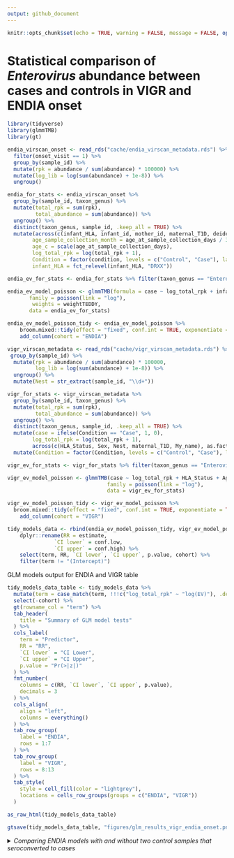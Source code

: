 ```yaml
---
output: github_document
---
```


```r
knitr::opts_chunk$set(echo = TRUE, warning = FALSE, message = FALSE, options(readr.show_col_types = FALSE))
```
 
# Statistical comparison of *Enterovirus* abundance between cases and controls in VIGR and ENDIA onset

```r
library(tidyverse)
library(glmmTMB)
library(gt)
```

```r
endia_virscan_onset <- read_rds("cache/endia_virscan_metadata.rds") %>% 
  filter(onset_visit == 1) %>% 
  group_by(sample_id) %>% 
  mutate(rpk = abundance / sum(abundance) * 100000) %>% 
  mutate(log_lib = log(sum(abundance) + 1e-8)) %>% 
  ungroup()

endia_for_stats <- endia_virscan_onset %>% 
  group_by(sample_id, taxon_genus) %>% 
  mutate(total_rpk = sum(rpk),
         total_abundance = sum(abundance)) %>% 
  ungroup() %>% 
  distinct(taxon_genus, sample_id, .keep_all = TRUE) %>% 
  mutate(across(c(infant_HLA, infant_id, mother_id, maternal_T1D, deidentified_nest_id_new, infant_sex), as.factor),
        age_sample_collection_month = age_at_sample_collection_days / 365 * 12,
        age_c = scale(age_at_sample_collection_days),
        log_total_rpk = log(total_rpk + 1),
        Condition = factor(condition, levels = c("Control", "Case"), labels = c("Control", "Case")),
        infant_HLA = fct_relevel(infant_HLA, "DRXX"))
```

```r
endia_ev_for_stats <- endia_for_stats %>% filter(taxon_genus == "Enterovirus")

endia_ev_model_poisson <- glmmTMB(formula = case ~ log_total_rpk + infant_HLA + age_sample_collection_month + infant_sex + maternal_T1D + (1|deidentified_nest_id_new) + (1|mother_id),
       family = poisson(link = "log"),
        weights = weightTEDDY,
       data = endia_ev_for_stats)

endia_ev_model_poisson_tidy <- endia_ev_model_poisson %>%
    broom.mixed::tidy(effect = "fixed", conf.int = TRUE, exponentiate = TRUE) %>% 
    add_column(cohort = "ENDIA")
```

```r
vigr_virscan_metadata <- read_rds("cache/vigr_virscan_metadata.rds") %>% 
 group_by(sample_id) %>% 
  mutate(rpk = abundance / sum(abundance) * 100000,
         log_lib = log(sum(abundance) + 1e-8)) %>% 
  ungroup() %>% 
  mutate(Nest = str_extract(sample_id, "\\d+"))

vigr_for_stats <- vigr_virscan_metadata %>% 
  group_by(sample_id, taxon_genus) %>%
  mutate(total_rpk = sum(rpk),
         total_abundance = sum(abundance)) %>% 
  ungroup() %>% 
  distinct(taxon_genus, sample_id, .keep_all = TRUE) %>% 
  mutate(case = ifelse(Condition == "Case", 1, 0),
        log_total_rpk = log(total_rpk + 1),
        across(c(HLA_Status, Sex, Nest, maternal_T1D, My_name), as.factor)) %>% 
  mutate(Condition = factor(Condition, levels = c("Control", "Case"), labels = c("Control", "Case")))

vigr_ev_for_stats <- vigr_for_stats %>% filter(taxon_genus == "Enterovirus")

vigr_ev_model_poisson <- glmmTMB(case ~ log_total_rpk + HLA_Status + Age + Sex + maternal_T1D + (1|Nest),
                                family = poisson(link = "log"),
                                data = vigr_ev_for_stats)

vigr_ev_model_poisson_tidy <- vigr_ev_model_poisson %>%  
  broom.mixed::tidy(effect = "fixed", conf.int = TRUE, exponentiate = TRUE) %>% 
    add_column(cohort = "VIGR")
```

```r
tidy_models_data <- rbind(endia_ev_model_poisson_tidy, vigr_ev_model_poisson_tidy) %>% 
    dplyr::rename(RR = estimate,
               `CI lower` = conf.low,
               `CI upper` = conf.high) %>% 
    select(term, RR, `CI lower`, `CI upper`, p.value, cohort) %>% 
    filter(term != "(Intercept)")
```

GLM models output for ENDIA and VIGR table

```r
tidy_models_data_table <- tidy_models_data %>%
  mutate(term = case_match(term, !!!c("log_total_rpk" ~ "log(EV)"), .default = term)) %>% 
  select(-cohort) %>% 
  gt(rowname_col = "term") %>%
  tab_header(
    title = "Summary of GLM model tests"
  ) %>%
  cols_label(
    term = "Predictor",
    RR = "RR",
    `CI lower` = "CI Lower",
    `CI upper` = "CI Upper",
    p.value = "Pr(>|z|)"
  ) %>%
  fmt_number(
    columns = c(RR, `CI lower`, `CI upper`, p.value),
    decimals = 3
  ) %>%
  cols_align(
    align = "left",
    columns = everything()
  ) %>% 
  tab_row_group(
    label = "ENDIA",
    rows = 1:7
  ) %>% 
  tab_row_group(
    label = "VIGR",
    rows = 8:13
  ) %>% 
  tab_style(
    style = cell_fill(color = "lightgrey"),
    locations = cells_row_groups(groups = c("ENDIA", "VIGR"))
  )

as_raw_html(tidy_models_data_table)

```

```r
gtsave(tidy_models_data_table, "figures/glm_results_vigr_endia_onset.png")
```


<details>
  <summary><i> Comparing ENDIA models with and without two control samples that seroconverted to cases </i></summary>

Redoing the IA as outcome model for ENDIA including 2 control samples which were previously removed as these controls converted to cases

```r
endia_onset_w_extra_controls_for_ev_stats <- read_rds("cache/endia_virscan_metadata_w_extra_ctrls.rds") %>% 
  filter(onset_visit == 1) %>% 
  group_by(sample_id) %>% 
  mutate(rpk = abundance / sum(abundance) * 100000) %>% 
  mutate(log_lib = log(sum(abundance) + 1e-8)) %>% 
  ungroup() %>% 
  filter(taxon_genus == "Enterovirus") %>% 
  group_by(sample_id, taxon_genus) %>% 
  mutate(total_rpk = sum(rpk),
         total_abundance = sum(abundance)) %>% 
  ungroup() %>% 
  distinct(taxon_genus, sample_id, .keep_all = TRUE) %>% 
  mutate(across(c(infant_HLA, infant_id, mother_id, maternal_T1D, deidentified_nest_id_new, infant_sex), as.factor),
        age_sample_collection_month = age_at_sample_collection_days / 365 * 12,
        log_total_rpk = log(total_rpk + 1),
        infant_HLA = fct_relevel(infant_HLA, "DRXX"))

endia_ev_model_poisson_w_extra_ctrls <- glmmTMB(formula = case ~ log_total_rpk + infant_HLA + age_sample_collection_month + infant_sex + maternal_T1D + (1|deidentified_nest_id_new) + (1|mother_id),
       family = poisson(link = "log"),
        weights = weightTEDDY,
       data = endia_onset_w_extra_controls_for_ev_stats)


endia_ev_model_poisson_w_extra_ctrls_tidy <- endia_ev_model_poisson_w_extra_ctrls %>%
    broom.mixed::tidy(effect = "fixed", conf.int = TRUE, exponentiate = TRUE) %>% 
    add_column(cohort = "ENDIA_w_ctrls")

tidy_models_data_endia <- rbind(endia_ev_model_poisson_tidy, endia_ev_model_poisson_w_extra_ctrls_tidy) %>% 
    dplyr::rename(RR = estimate,
               `CI lower` = conf.low,
               `CI upper` = conf.high) %>% 
    select(term, RR, `CI lower`, `CI upper`, p.value, cohort)
```

GLM models output for the ENDIA tables comparing original ENDIA model and ENDIA model which includes the two control samples previously removed as these samples seroconverted. No significant changes are observed.

```r
tidy_models_endia_data_table <- tidy_models_data_endia %>%
  mutate(term = case_match(term, !!!c("log_total_rpk" ~ "log(EV)"), .default = term)) %>% 
  select(-cohort) %>% 
  gt(rowname_col = "term") %>%
  tab_header(
    title = "Summary of GLM model tests"
  ) %>%
  cols_label(
    term = "Predictor",
    RR = "RR",
    `CI lower` = "CI Lower",
    `CI upper` = "CI Upper",
    p.value = "Pr(>|z|)"
  ) %>%
  fmt_number(
    columns = c(RR, `CI lower`, `CI upper`, p.value),
    decimals = 3
  ) %>%
  cols_align(
    align = "left",
    columns = everything()
  ) %>% 
  tab_row_group(
    label = "ENDIA",
    rows = 1:8
  ) %>% 
  tab_row_group(
    label = "ENDIA with extra two controls",
    rows = 9:16
  ) %>% 
  tab_style(
    style = cell_fill(color = "lightgrey"),
    locations = cells_row_groups(groups = c("ENDIA", "ENDIA with extra two controls"))
  )

as_raw_html(tidy_models_endia_data_table)

gtsave(tidy_models_endia_data_table, "figures/glm_results_endia_endia_w_ctrls.png")
```

